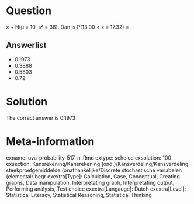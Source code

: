 Question
========

x ~ N(µ = 10, s² = 36). Dan is P(13.00 < x = 17.32) = 

Answerlist
----------
* 0.1973
* 0.3888
* 0.5803
* 0.72

Solution
========

The correct answer is  0.1973 

Meta-information
================
exname: uva-probability-517-nl.Rmd 
extype: schoice 
exsolution: 100 
exsection: Kansrekening/Kansrekening (ond.)/Kansverdeling/Kansverdeling steekproefgemiddelde (onafhankelijke/Discrete stochastische variabelen (elementair begr
exextra[Type]: Calculation, Case, Conceptual, Creating graphs, Data manipulation, Interpretating graph, Interpretating output, Performing analysis, Test choice 
exextra[Langauge]: Dutch 
exextra[Level]: Statistical Literacy, Statistical Reasoning, Statistical Thinking 
